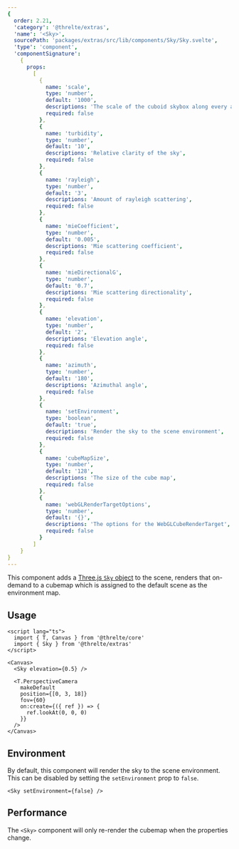 ```yaml
---
{
  order: 2.21,
  'category': '@threlte/extras',
  'name': '<Sky>',
  sourcePath: 'packages/extras/src/lib/components/Sky/Sky.svelte',
  'type': 'component',
  'componentSignature':
    {
      props:
        [
          {
            name: 'scale',
            type: 'number',
            default: '1000',
            descriptions: 'The scale of the cuboid skybox along every axis',
            required: false
          },
          {
            name: 'turbidity',
            type: 'number',
            default: '10',
            descriptions: 'Relative clarity of the sky',
            required: false
          },
          {
            name: 'rayleigh',
            type: 'number',
            default: '3',
            descriptions: 'Amount of rayleigh scattering',
            required: false
          },
          {
            name: 'mieCoefficient',
            type: 'number',
            default: '0.005',
            descriptions: 'Mie scattering coefficient',
            required: false
          },
          {
            name: 'mieDirectionalG',
            type: 'number',
            default: '0.7',
            descriptions: 'Mie scattering directionality',
            required: false
          },
          {
            name: 'elevation',
            type: 'number',
            default: '2',
            descriptions: 'Elevation angle',
            required: false
          },
          {
            name: 'azimuth',
            type: 'number',
            default: '180',
            descriptions: 'Azimuthal angle',
            required: false
          },
          {
            name: 'setEnvironment',
            type: 'boolean',
            default: 'true',
            descriptions: 'Render the sky to the scene environment',
            required: false
          },
          {
            name: 'cubeMapSize',
            type: 'number',
            default: '128',
            descriptions: 'The size of the cube map',
            required: false
          },
          {
            name: 'webGLRenderTargetOptions',
            type: 'number',
            default: '{}',
            descriptions: 'The options for the WebGLCubeRenderTarget',
            required: false
          }
        ]
    }
}
---
```


This component adds a [Three.js `Sky` object](https://github.com/mrdoob/three.js/blob/dev/examples/jsm/objects/Sky.js) to the scene, renders that on-demand to a cubemap which is assigned to the default scene as the environment map.

<Example
  path="extras/sky"
  showFile="App.svelte"
/>

## Usage

```svelte
<script lang="ts">
  import { T, Canvas } from '@threlte/core'
  import { Sky } from '@threlte/extras'
</script>

<Canvas>
  <Sky elevation={0.5} />

  <T.PerspectiveCamera
    makeDefault
    position={[0, 3, 18]}
    fov={60}
    on:create={({ ref }) => {
      ref.lookAt(0, 0, 0)
    }}
  />
</Canvas>
```

## Environment

By default, this component will render the sky to the scene environment. This can be disabled by setting the `setEnvironment` prop to `false`.

```svelte
<Sky setEnvironment={false} />
```

## Performance

The `<Sky>` component will only re-render the cubemap when the properties change.
